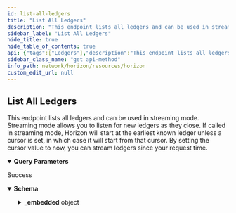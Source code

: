 ```yaml
---
id: list-all-ledgers
title: "List All Ledgers"
description: "This endpoint lists all ledgers and can be used in streaming mode. Streaming mode allows you to listen for new ledgers as they close. If called in streaming mode, Horizon will start at the earliest known ledger unless a cursor is set, in which case it will start from that cursor. By setting the cursor value to now, you can stream ledgers since your request time."
sidebar_label: "List All Ledgers"
hide_title: true
hide_table_of_contents: true
api: {"tags":["Ledgers"],"description":"This endpoint lists all ledgers and can be used in streaming mode. Streaming mode allows you to listen for new ledgers as they close. If called in streaming mode, Horizon will start at the earliest known ledger unless a cursor is set, in which case it will start from that cursor. By setting the cursor value to now, you can stream ledgers since your request time.","operationId":"ListAllLedgers","parameters":[{"name":"cursor","in":"query","required":false,"description":"A number that points to a specific location in a collection of responses and is pulled from the paging_token value of a record.","schema":{"type":"integer","example":6606617478959105}},{"name":"order","in":"query","required":false,"description":"A designation of the order in which records should appear. Options include asc (ascending) or desc (descending). If this argument isn’t set, it defaults to asc.","schema":{"type":"string","enum":["asc","desc"]}},{"name":"limit","in":"query","required":false,"description":"The maximum number of records returned. The limit can range from 1 to 200 - an upper limit that is hardcoded in Horizon for performance reasons. If this argument isn’t designated, it defaults to 10.","schema":{"type":"integer","example":10}}],"x-supports-streaming":true,"responses":{"200":{"description":"Success","content":{"application/json":{"schema":{"type":"object","properties":{"_embedded":{"type":"object","properties":{"records":{"type":"array","items":{"type":"object","properties":{"_links":{"type":"object","properties":{"self":{"type":"object","properties":{"href":{"type":"string","format":"link"},"templated":{"type":"boolean"}},"required":["href"],"title":"link"},"transactions":{"type":"object","properties":{"href":{"type":"string","format":"link"},"templated":{"type":"boolean"}},"required":["href"],"title":"link"},"operations":{"type":"object","properties":{"href":{"type":"string","format":"link"},"templated":{"type":"boolean"}},"required":["href"],"title":"link"},"payments":{"type":"object","properties":{"href":{"type":"string","format":"link"},"templated":{"type":"boolean"}},"required":["href"],"title":"link"},"effects":{"type":"object","properties":{"href":{"type":"string","format":"link"},"templated":{"type":"boolean"}},"required":["href"],"title":"link"}},"required":["self","transactions","operations","effects"]},"id":{"type":"string","title":"id"},"paging_token":{"type":"string","title":"paging_token"},"hash":{"type":"string","title":"hash"},"pre_hash":{"type":"string","title":"hash"},"sequence":{"type":"integer","format":"int32"},"successful_transaction_count":{"type":"integer","format":"int32"},"failed_transaction_count":{"type":"integer","format":"int32"},"operation_count":{"type":"integer","format":"int32"},"tx_set_operation_count":{"type":"integer","format":"int32"},"closed_at":{"type":"string"},"total_coins":{"type":"string"},"fee_pool":{"type":"string"},"base_fee_in_stroops":{"type":"integer","format":"int32"},"base_reserve_in_stroops":{"type":"integer","format":"int32"},"max_tx_set_size":{"type":"integer","format":"int32"},"protocol_version":{"type":"integer","format":"int32"},"header_xdr":{"type":"string"}}}}},"required":["id","paging_token","hash","sequence","successful_transaction_count","failed_transaction_count","operation_count","tx_set_operation_count","closed_at","total_coins","fee_pool","base_fee_in_stroops","base_reserve_in_stroops","max_tx_set_size","protocol_version","header_xdr"]}},"title":"Ledger"},"examples":{"ListAllLedgers":{"value":{"_embedded":{"records":[{"_links":{"effects":{"href":"/ledgers/1/effects/{?cursor,limit,order}","templated":true},"operations":{"href":"/ledgers/1/operations/{?cursor,limit,order}","templated":true},"self":{"href":"/ledgers/1"},"transactions":{"href":"/ledgers/1/transactions/{?cursor,limit,order}","templated":true}},"id":"e8e10918f9c000c73119abe54cf089f59f9015cc93c49ccf00b5e8b9afb6e6b1","paging_token":"4294967296","hash":"e8e10918f9c000c73119abe54cf089f59f9015cc93c49ccf00b5e8b9afb6e6b1","sequence":1,"transaction_count":0,"successful_transaction_count":0,"failed_transaction_count":0,"operation_count":0,"tx_set_operation_count":0,"closed_at":"1970-01-01T00:00:00Z","total_coins":"100000000000.0000000","fee_pool":"0.0000000","base_fee_in_stroops":100,"base_reserve_in_stroops":100000000,"max_tx_set_size":50},{"_links":{"effects":{"href":"/ledgers/2/effects/{?cursor,limit,order}","templated":true},"operations":{"href":"/ledgers/2/operations/{?cursor,limit,order}","templated":true},"self":{"href":"/ledgers/2"},"transactions":{"href":"/ledgers/2/transactions/{?cursor,limit,order}","templated":true}},"id":"e12e5809ab8c59d8256e691cb48a024dd43960bc15902d9661cd627962b2bc71","paging_token":"8589934592","hash":"e12e5809ab8c59d8256e691cb48a024dd43960bc15902d9661cd627962b2bc71","prev_hash":"e8e10918f9c000c73119abe54cf089f59f9015cc93c49ccf00b5e8b9afb6e6b1","sequence":2,"transaction_count":0,"successful_transaction_count":0,"failed_transaction_count":0,"operation_count":0,"closed_at":"2015-07-16T23:49:00Z","total_coins":"100000000000.0000000","fee_pool":"0.0000000","base_fee_in_stroops":100,"base_reserve_in_stroops":100000000,"max_tx_set_size":100}]},"_links":{"next":{"href":"/ledgers?order=asc&limit=2&cursor=8589934592"},"prev":{"href":"/ledgers?order=desc&limit=2&cursor=4294967296"},"self":{"href":"/ledgers?order=asc&limit=2&cursor="}}}}}}}}},"extensions":[{"key":"x-supports-streaming","value":true}],"method":"get","path":"/ledgers","servers":[{"url":"https://horizon.stellar.org","description":"The main network"},{"url":"https://horizon-testnet.stellar.org","description":"The test network"}],"info":{"title":"Horizon","version":"0.0.1"},"postman":{"name":"List All Ledgers","description":{"content":"This endpoint lists all ledgers and can be used in streaming mode. Streaming mode allows you to listen for new ledgers as they close. If called in streaming mode, Horizon will start at the earliest known ledger unless a cursor is set, in which case it will start from that cursor. By setting the cursor value to now, you can stream ledgers since your request time.","type":"text/plain"},"url":{"path":["ledgers"],"host":["{{baseUrl}}"],"query":[{"disabled":false,"description":{"content":"A number that points to a specific location in a collection of responses and is pulled from the paging_token value of a record.","type":"text/plain"},"key":"cursor","value":""},{"disabled":false,"description":{"content":"A designation of the order in which records should appear. Options include asc (ascending) or desc (descending). If this argument isn’t set, it defaults to asc.","type":"text/plain"},"key":"order","value":""},{"disabled":false,"description":{"content":"The maximum number of records returned. The limit can range from 1 to 200 - an upper limit that is hardcoded in Horizon for performance reasons. If this argument isn’t designated, it defaults to 10.","type":"text/plain"},"key":"limit","value":""}],"variable":[]},"header":[{"key":"Accept","value":"application/json"}],"method":"GET"}}
sidebar_class_name: "get api-method"
info_path: network/horizon/resources/horizon
custom_edit_url: null
---
```



## List All Ledgers



This endpoint lists all ledgers and can be used in streaming mode. Streaming mode allows you to listen for new ledgers as they close. If called in streaming mode, Horizon will start at the earliest known ledger unless a cursor is set, in which case it will start from that cursor. By setting the cursor value to now, you can stream ledgers since your request time.

<details style={{"marginBottom":"1rem"}} data-collapsed={false} open={true}><summary style={{}}><strong>Query Parameters</strong></summary><div><ul><ParamsItem className={"paramsItem"} param={{"name":"cursor","in":"query","required":false,"description":"A number that points to a specific location in a collection of responses and is pulled from the paging_token value of a record.","schema":{"type":"integer","example":6606617478959105}}}></ParamsItem><ParamsItem className={"paramsItem"} param={{"name":"order","in":"query","required":false,"description":"A designation of the order in which records should appear. Options include asc (ascending) or desc (descending). If this argument isn’t set, it defaults to asc.","schema":{"type":"string","enum":["asc","desc"]}}}></ParamsItem><ParamsItem className={"paramsItem"} param={{"name":"limit","in":"query","required":false,"description":"The maximum number of records returned. The limit can range from 1 to 200 - an upper limit that is hardcoded in Horizon for performance reasons. If this argument isn’t designated, it defaults to 10.","schema":{"type":"integer","example":10}}}></ParamsItem></ul></div></details><div><ApiTabs><TabItem label={"200"} value={"200"}><div>

Success

</div><div><MimeTabs schemaType={"response"}><TabItem label={"application/json"} value={"application/json"}><SchemaTabs><TabItem label={"Schema"} value={"Schema"}><details style={{}} data-collapsed={false} open={true}><summary style={{"textAlign":"left"}}><strong>Schema</strong></summary><div style={{"textAlign":"left","marginLeft":"1rem"}}></div><ul style={{"marginLeft":"1rem"}}><SchemaItem collapsible={true} className={"schemaItem"}><details style={{}}><summary style={{}}><strong>_embedded</strong><span style={{"opacity":"0.6"}}> object</span></summary><div style={{"marginLeft":"1rem"}}><SchemaItem collapsible={true} className={"schemaItem"}><details style={{}}><summary style={{}}><strong>records</strong><span style={{"opacity":"0.6"}}> object[]</span></summary><div style={{"marginLeft":"1rem"}}><li><div style={{"fontSize":"var(--ifm-code-font-size)","opacity":"0.6","marginLeft":"-.5rem","paddingBottom":".5rem"}}>Array [</div></li><SchemaItem collapsible={true} className={"schemaItem"}><details style={{}}><summary style={{}}><strong>_links</strong><span style={{"opacity":"0.6"}}> object</span></summary><div style={{"marginLeft":"1rem"}}><SchemaItem collapsible={true} className={"schemaItem"}><details style={{}}><summary style={{}}><strong>self</strong><span style={{"opacity":"0.6"}}> object</span><strong style={{"fontSize":"var(--ifm-code-font-size)","color":"var(--openapi-required)"}}> required</strong></summary><div style={{"marginLeft":"1rem"}}><SchemaItem collapsible={false} name={"href"} required={true} schemaName={"link"} qualifierMessage={undefined} schema={{"type":"string","format":"link"}}></SchemaItem><SchemaItem collapsible={false} name={"templated"} required={false} schemaName={"boolean"} qualifierMessage={undefined} schema={{"type":"boolean"}}></SchemaItem></div></details></SchemaItem><SchemaItem collapsible={true} className={"schemaItem"}><details style={{}}><summary style={{}}><strong>transactions</strong><span style={{"opacity":"0.6"}}> object</span><strong style={{"fontSize":"var(--ifm-code-font-size)","color":"var(--openapi-required)"}}> required</strong></summary><div style={{"marginLeft":"1rem"}}><SchemaItem collapsible={false} name={"href"} required={true} schemaName={"link"} qualifierMessage={undefined} schema={{"type":"string","format":"link"}}></SchemaItem><SchemaItem collapsible={false} name={"templated"} required={false} schemaName={"boolean"} qualifierMessage={undefined} schema={{"type":"boolean"}}></SchemaItem></div></details></SchemaItem><SchemaItem collapsible={true} className={"schemaItem"}><details style={{}}><summary style={{}}><strong>operations</strong><span style={{"opacity":"0.6"}}> object</span><strong style={{"fontSize":"var(--ifm-code-font-size)","color":"var(--openapi-required)"}}> required</strong></summary><div style={{"marginLeft":"1rem"}}><SchemaItem collapsible={false} name={"href"} required={true} schemaName={"link"} qualifierMessage={undefined} schema={{"type":"string","format":"link"}}></SchemaItem><SchemaItem collapsible={false} name={"templated"} required={false} schemaName={"boolean"} qualifierMessage={undefined} schema={{"type":"boolean"}}></SchemaItem></div></details></SchemaItem><SchemaItem collapsible={true} className={"schemaItem"}><details style={{}}><summary style={{}}><strong>payments</strong><span style={{"opacity":"0.6"}}> object</span></summary><div style={{"marginLeft":"1rem"}}><SchemaItem collapsible={false} name={"href"} required={true} schemaName={"link"} qualifierMessage={undefined} schema={{"type":"string","format":"link"}}></SchemaItem><SchemaItem collapsible={false} name={"templated"} required={false} schemaName={"boolean"} qualifierMessage={undefined} schema={{"type":"boolean"}}></SchemaItem></div></details></SchemaItem><SchemaItem collapsible={true} className={"schemaItem"}><details style={{}}><summary style={{}}><strong>effects</strong><span style={{"opacity":"0.6"}}> object</span><strong style={{"fontSize":"var(--ifm-code-font-size)","color":"var(--openapi-required)"}}> required</strong></summary><div style={{"marginLeft":"1rem"}}><SchemaItem collapsible={false} name={"href"} required={true} schemaName={"link"} qualifierMessage={undefined} schema={{"type":"string","format":"link"}}></SchemaItem><SchemaItem collapsible={false} name={"templated"} required={false} schemaName={"boolean"} qualifierMessage={undefined} schema={{"type":"boolean"}}></SchemaItem></div></details></SchemaItem></div></details></SchemaItem><SchemaItem collapsible={false} name={"id"} required={false} schemaName={"id"} qualifierMessage={undefined} schema={{"type":"string","title":"id"}}></SchemaItem><SchemaItem collapsible={false} name={"paging_token"} required={false} schemaName={"paging_token"} qualifierMessage={undefined} schema={{"type":"string","title":"paging_token"}}></SchemaItem><SchemaItem collapsible={false} name={"hash"} required={false} schemaName={"hash"} qualifierMessage={undefined} schema={{"type":"string","title":"hash"}}></SchemaItem><SchemaItem collapsible={false} name={"pre_hash"} required={false} schemaName={"hash"} qualifierMessage={undefined} schema={{"type":"string","title":"hash"}}></SchemaItem><SchemaItem collapsible={false} name={"sequence"} required={false} schemaName={"int32"} qualifierMessage={undefined} schema={{"type":"integer","format":"int32"}}></SchemaItem><SchemaItem collapsible={false} name={"successful_transaction_count"} required={false} schemaName={"int32"} qualifierMessage={undefined} schema={{"type":"integer","format":"int32"}}></SchemaItem><SchemaItem collapsible={false} name={"failed_transaction_count"} required={false} schemaName={"int32"} qualifierMessage={undefined} schema={{"type":"integer","format":"int32"}}></SchemaItem><SchemaItem collapsible={false} name={"operation_count"} required={false} schemaName={"int32"} qualifierMessage={undefined} schema={{"type":"integer","format":"int32"}}></SchemaItem><SchemaItem collapsible={false} name={"tx_set_operation_count"} required={false} schemaName={"int32"} qualifierMessage={undefined} schema={{"type":"integer","format":"int32"}}></SchemaItem><SchemaItem collapsible={false} name={"closed_at"} required={false} schemaName={"string"} qualifierMessage={undefined} schema={{"type":"string"}}></SchemaItem><SchemaItem collapsible={false} name={"total_coins"} required={false} schemaName={"string"} qualifierMessage={undefined} schema={{"type":"string"}}></SchemaItem><SchemaItem collapsible={false} name={"fee_pool"} required={false} schemaName={"string"} qualifierMessage={undefined} schema={{"type":"string"}}></SchemaItem><SchemaItem collapsible={false} name={"base_fee_in_stroops"} required={false} schemaName={"int32"} qualifierMessage={undefined} schema={{"type":"integer","format":"int32"}}></SchemaItem><SchemaItem collapsible={false} name={"base_reserve_in_stroops"} required={false} schemaName={"int32"} qualifierMessage={undefined} schema={{"type":"integer","format":"int32"}}></SchemaItem><SchemaItem collapsible={false} name={"max_tx_set_size"} required={false} schemaName={"int32"} qualifierMessage={undefined} schema={{"type":"integer","format":"int32"}}></SchemaItem><SchemaItem collapsible={false} name={"protocol_version"} required={false} schemaName={"int32"} qualifierMessage={undefined} schema={{"type":"integer","format":"int32"}}></SchemaItem><SchemaItem collapsible={false} name={"header_xdr"} required={false} schemaName={"string"} qualifierMessage={undefined} schema={{"type":"string"}}></SchemaItem><li><div style={{"fontSize":"var(--ifm-code-font-size)","opacity":"0.6","marginLeft":"-.5rem"}}>]</div></li></div></details></SchemaItem></div></details></SchemaItem></ul></details></TabItem><TabItem label={"Example (from schema)"} value={"Example (from schema)"}><ResponseSamples responseExample={"{\n  \"_embedded\": {\n    \"records\": [\n      {\n        \"_links\": {\n          \"self\": {\n            \"href\": \"string\",\n            \"templated\": true\n          },\n          \"transactions\": {\n            \"href\": \"string\",\n            \"templated\": true\n          },\n          \"operations\": {\n            \"href\": \"string\",\n            \"templated\": true\n          },\n          \"payments\": {\n            \"href\": \"string\",\n            \"templated\": true\n          },\n          \"effects\": {\n            \"href\": \"string\",\n            \"templated\": true\n          }\n        },\n        \"id\": \"string\",\n        \"paging_token\": \"string\",\n        \"hash\": \"string\",\n        \"pre_hash\": \"string\",\n        \"sequence\": 0,\n        \"successful_transaction_count\": 0,\n        \"failed_transaction_count\": 0,\n        \"operation_count\": 0,\n        \"tx_set_operation_count\": 0,\n        \"closed_at\": \"string\",\n        \"total_coins\": \"string\",\n        \"fee_pool\": \"string\",\n        \"base_fee_in_stroops\": 0,\n        \"base_reserve_in_stroops\": 0,\n        \"max_tx_set_size\": 0,\n        \"protocol_version\": 0,\n        \"header_xdr\": \"string\"\n      }\n    ]\n  }\n}"} language={"json"}></ResponseSamples></TabItem><TabItem label={"ListAllLedgers"} value={"ListAllLedgers"}><ResponseSamples responseExample={"{\n  \"_embedded\": {\n    \"records\": [\n      {\n        \"_links\": {\n          \"effects\": {\n            \"href\": \"/ledgers/1/effects/{?cursor,limit,order}\",\n            \"templated\": true\n          },\n          \"operations\": {\n            \"href\": \"/ledgers/1/operations/{?cursor,limit,order}\",\n            \"templated\": true\n          },\n          \"self\": {\n            \"href\": \"/ledgers/1\"\n          },\n          \"transactions\": {\n            \"href\": \"/ledgers/1/transactions/{?cursor,limit,order}\",\n            \"templated\": true\n          }\n        },\n        \"id\": \"e8e10918f9c000c73119abe54cf089f59f9015cc93c49ccf00b5e8b9afb6e6b1\",\n        \"paging_token\": \"4294967296\",\n        \"hash\": \"e8e10918f9c000c73119abe54cf089f59f9015cc93c49ccf00b5e8b9afb6e6b1\",\n        \"sequence\": 1,\n        \"transaction_count\": 0,\n        \"successful_transaction_count\": 0,\n        \"failed_transaction_count\": 0,\n        \"operation_count\": 0,\n        \"tx_set_operation_count\": 0,\n        \"closed_at\": \"1970-01-01T00:00:00Z\",\n        \"total_coins\": \"100000000000.0000000\",\n        \"fee_pool\": \"0.0000000\",\n        \"base_fee_in_stroops\": 100,\n        \"base_reserve_in_stroops\": 100000000,\n        \"max_tx_set_size\": 50\n      },\n      {\n        \"_links\": {\n          \"effects\": {\n            \"href\": \"/ledgers/2/effects/{?cursor,limit,order}\",\n            \"templated\": true\n          },\n          \"operations\": {\n            \"href\": \"/ledgers/2/operations/{?cursor,limit,order}\",\n            \"templated\": true\n          },\n          \"self\": {\n            \"href\": \"/ledgers/2\"\n          },\n          \"transactions\": {\n            \"href\": \"/ledgers/2/transactions/{?cursor,limit,order}\",\n            \"templated\": true\n          }\n        },\n        \"id\": \"e12e5809ab8c59d8256e691cb48a024dd43960bc15902d9661cd627962b2bc71\",\n        \"paging_token\": \"8589934592\",\n        \"hash\": \"e12e5809ab8c59d8256e691cb48a024dd43960bc15902d9661cd627962b2bc71\",\n        \"prev_hash\": \"e8e10918f9c000c73119abe54cf089f59f9015cc93c49ccf00b5e8b9afb6e6b1\",\n        \"sequence\": 2,\n        \"transaction_count\": 0,\n        \"successful_transaction_count\": 0,\n        \"failed_transaction_count\": 0,\n        \"operation_count\": 0,\n        \"closed_at\": \"2015-07-16T23:49:00Z\",\n        \"total_coins\": \"100000000000.0000000\",\n        \"fee_pool\": \"0.0000000\",\n        \"base_fee_in_stroops\": 100,\n        \"base_reserve_in_stroops\": 100000000,\n        \"max_tx_set_size\": 100\n      }\n    ]\n  },\n  \"_links\": {\n    \"next\": {\n      \"href\": \"/ledgers?order=asc&limit=2&cursor=8589934592\"\n    },\n    \"prev\": {\n      \"href\": \"/ledgers?order=desc&limit=2&cursor=4294967296\"\n    },\n    \"self\": {\n      \"href\": \"/ledgers?order=asc&limit=2&cursor=\"\n    }\n  }\n}"} language={"json"}></ResponseSamples></TabItem></SchemaTabs></TabItem></MimeTabs></div></TabItem></ApiTabs></div>
      